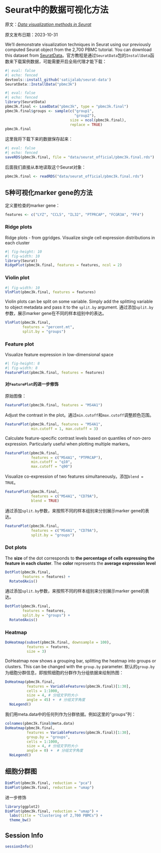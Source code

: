 # Seurat中的数据可视化方法

原文：[*Data visualization methods in Seurat*](https://satijalab.org/seurat/articles/visualization_vignette)

原文发布日期：2023-10-31

We'll demonstrate visualization techniques in Seurat using our previously computed Seurat object from the 2,700 PBMC tutorial. You can download this dataset from [SeuratData](https://github.com/satijalab/seurat-data)。官方教程是通过`SeuratData`包的`InstallData`函数来下载案例数据，可能需要开启全局代理才能下载：

```r
#| eval: false
#| echo: fenced
devtools::install_github('satijalab/seurat-data')
SeuratData::InstallData("pbmc3k")
```

```r
#| eval: false
#| echo: fenced
library(SeuratData)
pbmc3k.final <- LoadData("pbmc3k", type = "pbmc3k.final")
pbmc3k.final$groups <- sample(c("group1", 
                                "group2"), 
                              size = ncol(pbmc3k.final), 
                              replace = TRUE)
pbmc3k.final
```

这里我将下载下来的数据保存起来：

```r
#| eval: false
#| echo: fenced
saveRDS(pbmc3k.final, file = "data/seurat_official/pbmc3k.final.rds")
```

后面我们直接从本地读取这个Seurat对象：

```r
pbmc3k.final <- readRDS("data/seurat_official/pbmc3k.final.rds")
```

## 5种可视化marker gene的方法

定义要检查的marker gene：

```r
features <- c("LYZ", "CCL5", "IL32", "PTPRCAP", "FCGR3A", "PF4")
```

### Ridge plots

Ridge plots - from ggridges. Visualize single cell expression distributions in each cluster

```r
#| fig-height: 10
#| fig-width: 10
library(Seurat)
RidgePlot(pbmc3k.final, features = features, ncol = 2)
```

### Violin plot

```r
#| fig-width: 10
VlnPlot(pbmc3k.final, features = features)
```

Violin plots can be split on some variable. Simply add the splitting variable to object metadata and pass it to the `split.by` argument. 通过添加`split.by`参数，展示marker gene在不同的样本组别中的表达。

```r
VlnPlot(pbmc3k.final, 
        features = "percent.mt", 
        split.by = "groups")
```

### Feature plot

Visualize feature expression in low-dimensional space

```r
#| fig-height: 8
#| fig-width: 8
FeaturePlot(pbmc3k.final, features = features)
```

#### 对`FeaturePlot`的进一步修饰

原始图像：

```r
FeaturePlot(pbmc3k.final, features = "MS4A1")
```

Adjust the contrast in the plot。通过`min.cutoff`和`max.cutoff`调整颜色范围。

```r
FeaturePlot(pbmc3k.final, features = "MS4A1", 
            min.cutoff = 1, max.cutoff = 3)
```

Calculate feature-specific contrast levels based on quantiles of non-zero expression. Particularly useful when plotting multiple markers。

```r
FeaturePlot(pbmc3k.final, 
            features = c("MS4A1", "PTPRCAP"), 
            min.cutoff = "q10", 
            max.cutoff = "q90")
```

Visualize co-expression of two features simultaneously。添加`blend = TRUE`。

```r
FeaturePlot(pbmc3k.final, 
            features = c("MS4A1", "CD79A"), 
            blend = TRUE)
```

通过添加`split.by`参数，来按照不同的样本组别来分别展示marker gene的表达。

```r
FeaturePlot(pbmc3k.final, 
            features = c("MS4A1", "CD79A"), 
            split.by = "groups")
```

### Dot plots

The **size** of the dot corresponds to **the percentage of cells expressing the feature in each cluster**. The **color** represents the **average expression level**

```r
DotPlot(pbmc3k.final, 
        features = features) + 
  RotatedAxis()
```

通过添加`split.by`参数，来按照不同的样本组别来分别展示marker gene的表达。

```r
DotPlot(pbmc3k.final, 
        features = features, 
        split.by = "groups") + 
  RotatedAxis()
```

### Heatmap

```r
DoHeatmap(subset(pbmc3k.final, downsample = 100), 
          features = features, 
          size = 3)
```

DoHeatmap now shows a grouping bar, splitting the heatmap into groups or clusters. This can be changed with the `group.by` parameter. 默认的`group.by`为细胞分群信息，即按照细胞的分群作为分组依据来绘制热图：

```r
DoHeatmap(pbmc3k.final, 
          features = VariableFeatures(pbmc3k.final)[1:30], 
          cells = 1:1000, 
          size = 4, # 分组文字的大小
          angle = 45) +  # 分组文字角度
  NoLegend()
```

我们用meta.data中的任何列作为分群依据。例如这里的"groups"列：

```r
colnames(pbmc3k.final@meta.data)
DoHeatmap(pbmc3k.final, 
          features = VariableFeatures(pbmc3k.final)[1:30], 
          group.by = "groups",
          cells = 1:1000, 
          size = 4, # 分组文字的大小
          angle = 0) +  # 分组文字角度
  NoLegend()
```

## 细胞分群图

```r
DimPlot(pbmc3k.final, reduction = "pca")
DimPlot(pbmc3k.final, reduction = "umap")
```

进一步修饰

```r
library(ggplot2)
DimPlot(pbmc3k.final, reduction = "umap") + 
  labs(title = "Clustering of 2,700 PBMCs") +
  theme_bw()
```

::: {.callout-note collapse="true" icon="false"}
## Session Info

```r
sessionInfo()
```
:::
